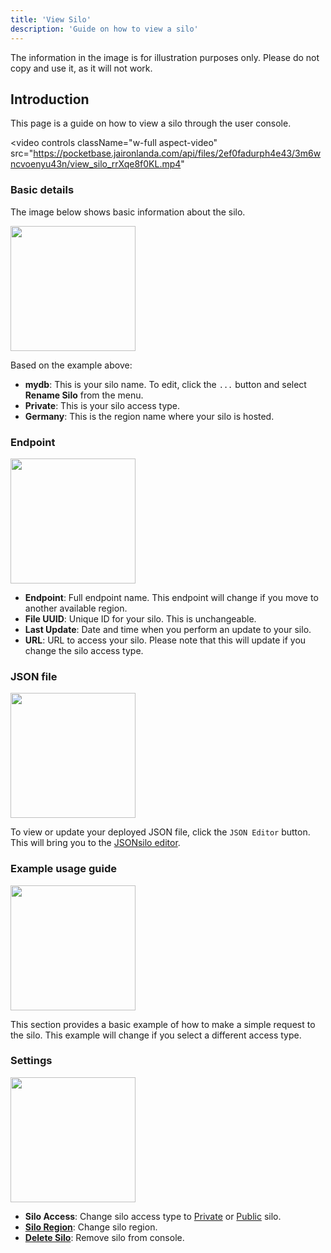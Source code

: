 ```yaml
---
title: 'View Silo'
description: 'Guide on how to view a silo'
---
```


<Warning>The information in the image is for illustration purposes only. Please do not copy and use it, as it will not work.</Warning>

## Introduction

This page is a guide on how to view a silo through the user console.

<video
  controls
  className="w-full aspect-video"
  src="https://pocketbase.jaironlanda.com/api/files/2ef0fadurph4e43/3m6wncvoenyu43n/view_silo_rrXqe8f0KL.mp4"
></video>

### Basic details

The image below shows basic information about the silo.

<img className="rounded" height="200" noZoom src="/images/view-silo/basic-detail.png" />

Based on the example above:

- **mydb**: This is your silo name. To edit, click the `...` button and select **Rename Silo** from the menu.
- **Private**: This is your silo access type.
- **Germany**: This is the region name where your silo is hosted.

### Endpoint

<img className="rounded" height="200" noZoom src="/images/view-silo/basic-detail-2.png" />

- **Endpoint**: Full endpoint name. This endpoint will change if you move to another available region.
- **File UUID**: Unique ID for your silo. This is unchangeable.
- **Last Update**: Date and time when you perform an update to your silo.
- **URL**: URL to access your silo. Please note that this will update if you change the silo access type.

### JSON file

<img className="rounded" height="200" noZoom src="/images/view-silo/basic-detail-3.png" />

To view or update your deployed JSON file, click the `JSON Editor` button. This will bring you to the [JSONsilo editor](/how-to/update-silo).

### Example usage guide

<img className="rounded" height="200" noZoom src="/images/view-silo/basic-detail-4.png" />

This section provides a basic example of how to make a simple request to the silo. This example will change if you select a different access type.

### Settings

<img className="rounded" height="200" noZoom src="/images/view-silo/basic-detail-5.png" />

- **Silo Access**: Change silo access type to [Private](/how-to/manage/private-silo-access) or [Public](/how-to/manage/public-silo-access) silo.
- [**Silo Region**](/how-to/manage/region): Change silo region.
- [**Delete Silo**](/how-to/delete-silo): Remove silo from console.
